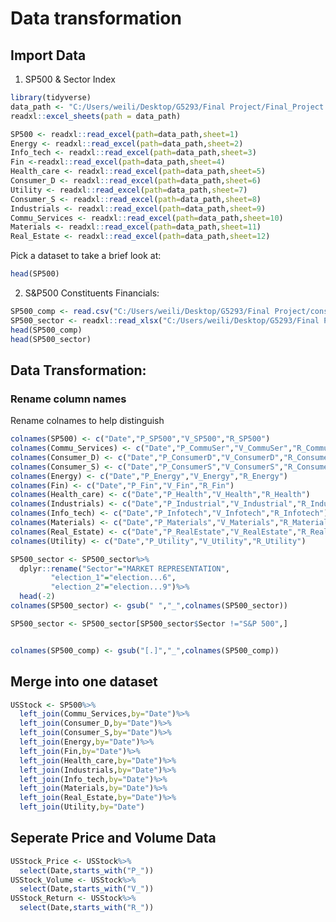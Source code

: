 # Data transformation


## Import Data

1) SP500 & Sector Index

```r
library(tidyverse)
data_path <- "C:/Users/weili/Desktop/G5293/Final Project/Final_Project.xlsx"
readxl::excel_sheets(path = data_path)

SP500 <- readxl::read_excel(path=data_path,sheet=1)
Energy <- readxl::read_excel(path=data_path,sheet=2)
Info_tech <- readxl::read_excel(path=data_path,sheet=3)
Fin <-readxl::read_excel(path=data_path,sheet=4)
Health_care <- readxl::read_excel(path=data_path,sheet=5)
Consumer_D <- readxl::read_excel(path=data_path,sheet=6)
Utility <- readxl::read_excel(path=data_path,sheet=7)
Consumer_S <- readxl::read_excel(path=data_path,sheet=8)
Industrials <- readxl::read_excel(path=data_path,sheet=9)
Commu_Services <- readxl::read_excel(path=data_path,sheet=10)
Materials <- readxl::read_excel(path=data_path,sheet=11)
Real_Estate <- readxl::read_excel(path=data_path,sheet=12)
```

Pick a dataset to take a brief look at:

```r
head(SP500)
```
2) S&P500 Constituents Financials:

```r
SP500_comp <- read.csv("C:/Users/weili/Desktop/G5293/Final Project/constituents_financials.csv")
SP500_sector <- readxl::read_xlsx("C:/Users/weili/Desktop/G5293/Final Project/500-sector-representation.xlsx",skip=3)
head(SP500_comp)
head(SP500_sector)
```

## Data Transformation:

### Rename column names

Rename colnames to help distinguish

```r
colnames(SP500) <- c("Date","P_SP500","V_SP500","R_SP500")
colnames(Commu_Services) <- c("Date","P_CommuSer","V_CommuSer","R_CommuSer")
colnames(Consumer_D) <- c("Date","P_ConsumerD","V_ConsumerD","R_ConsumerD")
colnames(Consumer_S) <- c("Date","P_ConsumerS","V_ConsumerS","R_ConsumerS")
colnames(Energy) <- c("Date","P_Energy","V_Energy","R_Energy")
colnames(Fin) <- c("Date","P_Fin","V_Fin","R_Fin")
colnames(Health_care) <- c("Date","P_Health","V_Health","R_Health")
colnames(Industrials) <- c("Date","P_Industrial","V_Industrial","R_Industrial")
colnames(Info_tech) <- c("Date","P_Infotech","V_Infotech","R_Infotech")
colnames(Materials) <- c("Date","P_Materials","V_Materials","R_Materials")
colnames(Real_Estate) <- c("Date","P_RealEstate","V_RealEstate","R_RealEstate")
colnames(Utility) <- c("Date","P_Utility","V_Utility","R_Utility")
```


```r
SP500_sector <- SP500_sector%>%
  dplyr::rename("Sector"="MARKET REPRESENTATION",
         "election_1"="election...6",
         "election_2"="election...9")%>%
  head(-2)
colnames(SP500_sector) <- gsub(" ","_",colnames(SP500_sector))

SP500_sector <- SP500_sector[SP500_sector$Sector !="S&P 500",]


colnames(SP500_comp) <- gsub("[.]","_",colnames(SP500_comp))
```




##  Merge into one dataset 

```r
USStock <- SP500%>%
  left_join(Commu_Services,by="Date")%>%
  left_join(Consumer_D,by="Date")%>%
  left_join(Consumer_S,by="Date")%>%
  left_join(Energy,by="Date")%>%
  left_join(Fin,by="Date")%>%
  left_join(Health_care,by="Date")%>%
  left_join(Industrials,by="Date")%>%
  left_join(Info_tech,by="Date")%>%
  left_join(Materials,by="Date")%>%
  left_join(Real_Estate,by="Date")%>%
  left_join(Utility,by="Date")
```


## Seperate Price and Volume Data

```r
USStock_Price <- USStock%>%
  select(Date,starts_with("P_"))
USStock_Volume <- USStock%>%
  select(Date,starts_with("V_"))
USStock_Return <- USStock%>%
  select(Date,starts_with("R_"))
```

